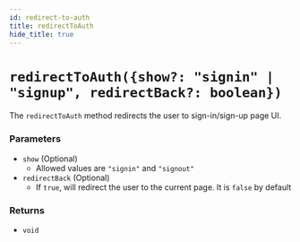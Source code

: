 ```yaml
---
id: redirect-to-auth
title: redirectToAuth
hide_title: true
---
```


<!-- COPY DOCS -->
<!-- ./auth-react/emailpassword/redirect-to-auth.mdx -->

# `redirectToAuth({show?: "signin" | "signup", redirectBack?: boolean})`

The `redirectToAuth` method redirects the user to sign-in/sign-up page UI.

### Parameters
- `show` (Optional)
    - Allowed values are `"signin"` and `"signout"`
- `redirectBack` (Optional)
    - If `true`, will redirect the user to the current page. It is `false` by default

### Returns
- `void`